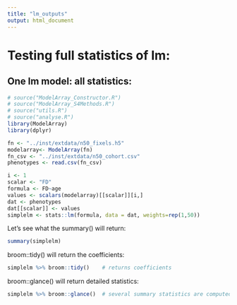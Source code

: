 ```yaml
---
title: "lm_outputs"
output: html_document
---
```


# Testing full statistics of lm:
## One lm model: all statistics:
```r
# source("ModelArray_Constructor.R")
# source("ModelArray_S4Methods.R")
# source("utils.R")
# source("analyse.R")
library(ModelArray)
library(dplyr)

fn <- "../inst/extdata/n50_fixels.h5"
modelarray<- ModelArray(fn)
fn_csv <- "../inst/extdata/n50_cohort.csv"
phenotypes <- read.csv(fn_csv)

i <- 1
scalar <- "FD"
formula <- FD~age
values <- scalars(modelarray)[[scalar]][i,]
dat <- phenotypes
dat[[scalar]] <- values
simplelm <- stats::lm(formula, data = dat, weights=rep(1,50))
```
Let's see what the summary() will return:
```r
summary(simplelm)
```
broom::tidy() will return the coefficients:
```r
simplelm %>% broom::tidy()    # returns coefficients
```
broom::glance() will return detailed statistics:
```r
simplelm %>% broom::glance()  # several summary statistics are computed for the entire regression, such as R^2 and the F-statistic. These can be accessed with the glance function
```
<!-- ## How to stack multiple models together: -->
<!-- ```{r} -->
<!-- ids <- 1:10 -->
<!-- data <- modelarray-->
<!-- fits <- lapply(ids, function(i){ -->

<!--   values <- scalars(data)[[scalar]][i,] -->
<!--   dat <- phenotypes -->
<!--   dat[[scalar]] <- values -->

<!--   stats::lm(formula, data = dat)  -->
<!--   # %>% broom::tidy() %>% -->
<!--   #   dplyr::mutate(fixel_id = i-1) -->

<!-- }) -->
<!-- ``` -->
